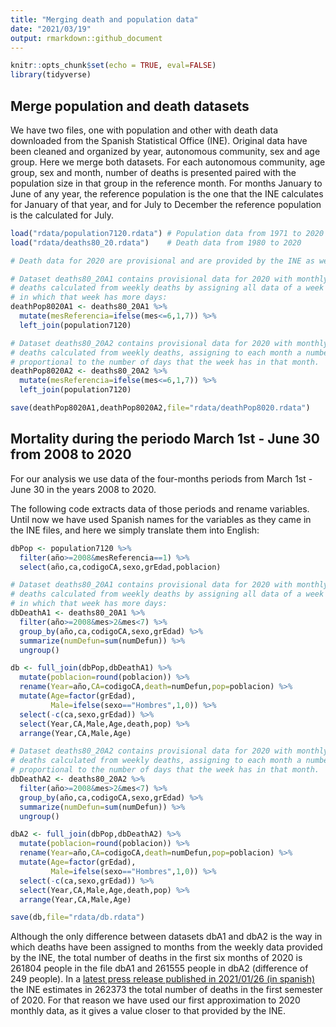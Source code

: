 ```yaml
---
title: "Merging death and population data"
date: "2021/03/19"
output: rmarkdown::github_document
---
```


```r
knitr::opts_chunk$set(echo = TRUE, eval=FALSE)
library(tidyverse)
```


## Merge population and death datasets

We have two files, one with population and other with death data downloaded from the Spanish Statistical Office (INE). Original data have been cleaned and organized by year, autonomous community, sex and age group. Here we merge both datasets. For each autonomous community, age group, sex and month, number of deaths is presented paired with the population size in that group in the reference month. For months January to June of any year, the reference population is the one that the INE calculates for January of that year, and for July to December the reference population is the calculated for July.

```r
load("rdata/population7120.rdata") # Population data from 1971 to 2020
load("rdata/deaths80_20.rdata")    # Death data from 1980 to 2020

# Death data for 2020 are provisional and are provided by the INE as weekly counts.

# Dataset deaths80_20A1 contains provisional data for 2020 with monthly number of 
# deaths calculated from weekly deaths by assigning all data of a week to the month 
# in which that week has more days:
deathPop8020A1 <- deaths80_20A1 %>% 
  mutate(mesReferencia=ifelse(mes<=6,1,7)) %>% 
  left_join(population7120)

# Dataset deaths80_20A2 contains provisional data for 2020 with monthly number of 
# deaths calculated from weekly deaths, assigning to each month a number of deaths
# proportional to the number of days that the week has in that month.
deathPop8020A2 <- deaths80_20A2 %>% 
  mutate(mesReferencia=ifelse(mes<=6,1,7)) %>% 
  left_join(population7120)

save(deathPop8020A1,deathPop8020A2,file="rdata/deathPop8020.rdata")
```



## Mortality during the periodo March 1st - June 30 from 2008 to 2020

For our analysis we use data of the four-months periods from March 1st - June 30 in the years 2008 to 2020.

The following code extracts data of those periods and rename variables. Until now we have used Spanish names for the variables as they came in the INE files, and here we simply translate them into English:

```r
dbPop <- population7120 %>% 
  filter(año>=2008&mesReferencia==1) %>% 
  select(año,ca,codigoCA,sexo,grEdad,poblacion)

# Dataset deaths80_20A1 contains provisional data for 2020 with monthly number of 
# deaths calculated from weekly deaths by assigning all data of a week to the month 
# in which that week has more days:
dbDeathA1 <- deaths80_20A1 %>% 
  filter(año>=2008&mes>2&mes<7) %>% 
  group_by(año,ca,codigoCA,sexo,grEdad) %>% 
  summarize(numDefun=sum(numDefun)) %>% 
  ungroup()

db <- full_join(dbPop,dbDeathA1) %>% 
  mutate(poblacion=round(poblacion)) %>% 
  rename(Year=año,CA=codigoCA,death=numDefun,pop=poblacion) %>% 
  mutate(Age=factor(grEdad),
         Male=ifelse(sexo=="Hombres",1,0)) %>% 
  select(-c(ca,sexo,grEdad)) %>% 
  select(Year,CA,Male,Age,death,pop) %>% 
  arrange(Year,CA,Male,Age)

# Dataset deaths80_20A2 contains provisional data for 2020 with monthly number of 
# deaths calculated from weekly deaths, assigning to each month a number of deaths
# proportional to the number of days that the week has in that month.
dbDeathA2 <- deaths80_20A2 %>% 
  filter(año>=2008&mes>2&mes<7) %>% 
  group_by(año,ca,codigoCA,sexo,grEdad) %>% 
  summarize(numDefun=sum(numDefun)) %>% 
  ungroup()

dbA2 <- full_join(dbPop,dbDeathA2) %>% 
  mutate(poblacion=round(poblacion)) %>% 
  rename(Year=año,CA=codigoCA,death=numDefun,pop=poblacion) %>% 
  mutate(Age=factor(grEdad),
         Male=ifelse(sexo=="Hombres",1,0)) %>% 
  select(-c(ca,sexo,grEdad)) %>% 
  select(Year,CA,Male,Age,death,pop) %>% 
  arrange(Year,CA,Male,Age)

save(db,file="rdata/db.rdata")
```

Although the only difference between datasets dbA1 and dbA2 is the way in which deaths have been assigned to months from the weekly data provided by the INE, the total number of deaths in the first six months of 2020 is 261804 people in the file dbA1 and 261555 people in dbA2 (difference of 249 people). In a [latest press release published in 2021/01/26 (in spanish)](https://www.ine.es/prensa/mnp_1s2020_p.pdf) the INE estimates in 262373 the total number of deaths in the first semester of 2020. For that reason we have used our first approximation to 2020 monthly data, as it gives a value closer to that provided by the INE.





